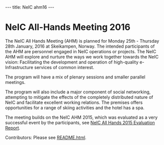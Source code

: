 ---
title: NeIC ahm16
---
= NeIC All-Hands Meeting 2016 =

The NeIC All Hands Meeting (AHM) is planned for Monday 25th - Thursday 28th January, 2016 at Skeikampen, Norway. The intended participants of the AHM are personnel engaged in NeIC operations or projects.  The NeIC AHM will explore and nurture the ways we work together towards the NeIC vision: Facilitating the development and operation of high-quality e-Infrastructure services of common interest. 

The program will have a mix of plenary sessions and smaller parallel meetings. 

The program will also include a major component of social networking, attempting to mitigate the effects of the completely distributed nature of NeIC and facilitate excellent working relations. The premises offers opportunities for a range of skiing activities and the hotel has a spa. 

The meeting builds on the NeIC AHM 2015, which was evaluated as a very successful event by the participants, see [[https://wiki.neic.no/wiki/File:All-Hands_2015_Evaluation_Report-final.pdf|NeIC All Hands 2015 Evaluation Report]].

Contributors: Please see [[README.html]].
